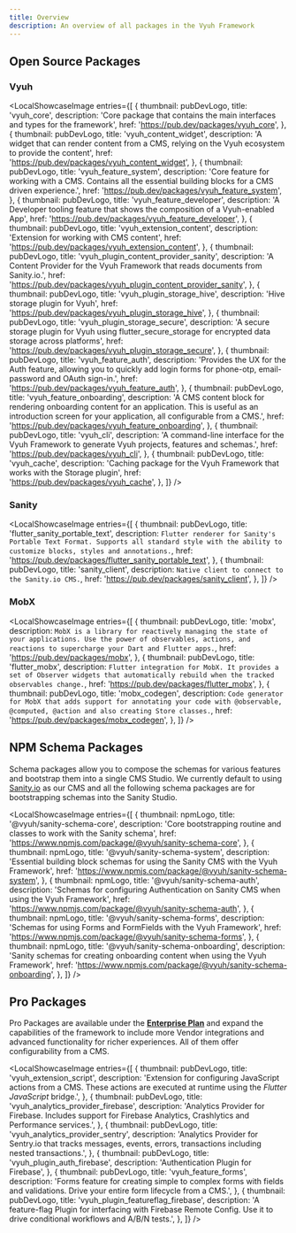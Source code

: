 ```yaml
---
title: Overview
description: An overview of all packages in the Vyuh Framework
---
```




## Open Source Packages

### Vyuh

<LocalShowcaseImage
  entries={[
    {
      thumbnail: pubDevLogo,
      title: 'vyuh_core',
      description:
        'Core package that contains the main interfaces and types for the framework',
      href: 'https://pub.dev/packages/vyuh_core',
    },
    {
      thumbnail: pubDevLogo,
      title: 'vyuh_content_widget',
      description:
        'A widget that can render content from a CMS, relying on the Vyuh ecosystem to provide the content',
      href: 'https://pub.dev/packages/vyuh_content_widget',
    },
    {
      thumbnail: pubDevLogo,
      title: 'vyuh_feature_system',
      description:
        'Core feature for working with a CMS. Contains all the essential building blocks for a CMS driven experience.',
      href: 'https://pub.dev/packages/vyuh_feature_system',
    },
    {
      thumbnail: pubDevLogo,
      title: 'vyuh_feature_developer',
      description:
        'A Developer tooling feature that shows the composition of a Vyuh-enabled App',
      href: 'https://pub.dev/packages/vyuh_feature_developer',
    },
    {
      thumbnail: pubDevLogo,
      title: 'vyuh_extension_content',
      description: 'Extension for working with CMS content',
      href: 'https://pub.dev/packages/vyuh_extension_content',
    },
    {
      thumbnail: pubDevLogo,
      title: 'vyuh_plugin_content_provider_sanity',
      description:
        'A Content Provider for the Vyuh Framework that reads documents from Sanity.io.',
      href: 'https://pub.dev/packages/vyuh_plugin_content_provider_sanity',
    },
    {
      thumbnail: pubDevLogo,
      title: 'vyuh_plugin_storage_hive',
      description: 'Hive storage plugin for Vyuh',
      href: 'https://pub.dev/packages/vyuh_plugin_storage_hive',
    },
    {
      thumbnail: pubDevLogo,
      title: 'vyuh_plugin_storage_secure',
      description:
        'A secure storage plugin for Vyuh using flutter_secure_storage for encrypted data storage across platforms',
      href: 'https://pub.dev/packages/vyuh_plugin_storage_secure',
    },
    {
      thumbnail: pubDevLogo,
      title: 'vyuh_feature_auth',
      description:
        'Provides the UX for the Auth feature, allowing you to quickly add login forms for phone-otp, email-password and OAuth sign-in.',
      href: 'https://pub.dev/packages/vyuh_feature_auth',
    },
    {
      thumbnail: pubDevLogo,
      title: 'vyuh_feature_onboarding',
      description:
        'A CMS content block for rendering onboarding content for an application. This is useful as an introduction screen for your application, all configurable from a CMS.',
      href: 'https://pub.dev/packages/vyuh_feature_onboarding',
    },
    {
      thumbnail: pubDevLogo,
      title: 'vyuh_cli',
      description:
        'A command-line interface for the Vyuh Framework to generate Vyuh projects, features and schemas.',
      href: 'https://pub.dev/packages/vyuh_cli',
    },
    {
      thumbnail: pubDevLogo,
      title: 'vyuh_cache',
      description:
        'Caching package for the Vyuh Framework that works with the Storage plugin',
      href: 'https://pub.dev/packages/vyuh_cache',
    },
  ]}
/>

### Sanity

<LocalShowcaseImage
  entries={[
    {
      thumbnail: pubDevLogo,
      title: 'flutter_sanity_portable_text',
      description: `Flutter renderer for Sanity's Portable Text Format. Supports all standard style with the ability to customize blocks, styles and annotations.`,
      href: 'https://pub.dev/packages/flutter_sanity_portable_text',
    },
    {
      thumbnail: pubDevLogo,
      title: 'sanity_client',
      description: `Native client to connect to the Sanity.io CMS.`,
      href: 'https://pub.dev/packages/sanity_client',
    },
  ]}
/>

### MobX

<LocalShowcaseImage
  entries={[
    {
      thumbnail: pubDevLogo,
      title: 'mobx',
      description: `MobX is a library for reactively managing the state of your applications. Use the power of observables, actions, and reactions to supercharge your Dart and Flutter apps.`,
      href: 'https://pub.dev/packages/mobx',
    },
    {
      thumbnail: pubDevLogo,
      title: 'flutter_mobx',
      description: `Flutter integration for MobX. It provides a set of Observer widgets that automatically rebuild when the tracked observables change.`,
      href: 'https://pub.dev/packages/flutter_mobx',
    },
    {
      thumbnail: pubDevLogo,
      title: 'mobx_codegen',
      description: `Code generator for MobX that adds support for annotating your code with @observable, @computed, @action and also creating Store classes.`,
      href: 'https://pub.dev/packages/mobx_codegen',
    },
  ]}
/>

## NPM Schema Packages

Schema packages allow you to compose the schemas for various features and
bootstrap them into a single CMS Studio. We currently default to using
[Sanity.io](https://sanity.io) as our CMS and all the following schema packages
are for bootstrapping schemas into the Sanity Studio.

<LocalShowcaseImage
  entries={[
    {
      thumbnail: npmLogo,
      title: '@vyuh/sanity-schema-core',
      description:
        'Core bootstrapping routine and classes to work with the Sanity schema',
      href: 'https://www.npmjs.com/package/@vyuh/sanity-schema-core',
    },
    {
      thumbnail: npmLogo,
      title: '@vyuh/sanity-schema-system',
      description:
        'Essential building block schemas for using the Sanity CMS with the Vyuh Framework',
      href: 'https://www.npmjs.com/package/@vyuh/sanity-schema-system',
    },
    {
      thumbnail: npmLogo,
      title: '@vyuh/sanity-schema-auth',
      description:
        'Schemas for configuring Authentication on Sanity CMS when using the Vyuh Framework',
      href: 'https://www.npmjs.com/package/@vyuh/sanity-schema-auth',
    },
    {
      thumbnail: npmLogo,
      title: '@vyuh/sanity-schema-forms',
      description:
        'Schemas for using Forms and FormFields with the Vyuh Framework',
      href: 'https://www.npmjs.com/package/@vyuh/sanity-schema-forms',
    },
    {
      thumbnail: npmLogo,
      title: '@vyuh/sanity-schema-onboarding',
      description:
        'Sanity schemas for creating onboarding content when using the Vyuh Framework',
      href: 'https://www.npmjs.com/package/@vyuh/sanity-schema-onboarding',
    },
  ]}
/>

## Pro Packages

Pro Packages are available under the
[**Enterprise Plan**](https://vyuh.tech/pricing) and expand the capabilities of
the framework to include more Vendor integrations and advanced functionality for
richer experiences. All of them offer configurability from a CMS.

<LocalShowcaseImage
  entries={[
    {
      thumbnail: pubDevLogo,
      title: 'vyuh_extension_script',
      description:
        'Extension for configuring JavaScript actions from a CMS. These actions are executed at runtime using the *Flutter JavaScript* bridge.',
    },
    {
      thumbnail: pubDevLogo,
      title: 'vyuh_analytics_provider_firebase',
      description:
        'Analytics Provider for Firebase. Includes support for Firebase Analytics, Crashlytics and Performance services.',
    },
    {
      thumbnail: pubDevLogo,
      title: 'vyuh_analytics_provider_sentry',
      description:
        'Analytics Provider for Sentry.io that tracks messages, events, errors, transactions including nested transactions.',
    },
    {
      thumbnail: pubDevLogo,
      title: 'vyuh_plugin_auth_firebase',
      description: 'Authentication Plugin for Firebase',
    },
    {
      thumbnail: pubDevLogo,
      title: 'vyuh_feature_forms',
      description:
        'Forms feature for creating simple to complex forms with fields and validations. Drive your entire form lifecycle from a CMS.',
    },
    {
      thumbnail: pubDevLogo,
      title: 'vyuh_plugin_featureflag_firebase',
      description:
        'A feature-flag Plugin for interfacing with Firebase Remote Config. Use it to drive conditional workflows and A/B/N tests.',
    },
  ]}
/>
